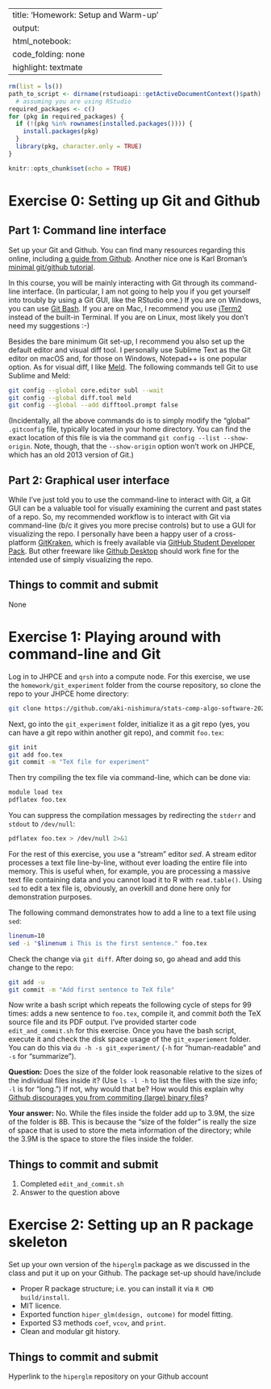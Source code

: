 

---
title: 'Homework: Setup and Warm-up'
output:
  html_notebook: 
    code_folding: none
    highlight: textmate
---


```r
rm(list = ls())
path_to_script <- dirname(rstudioapi::getActiveDocumentContext()$path) 
  # assuming you are using RStudio
required_packages <- c()
for (pkg in required_packages) {
  if (!(pkg %in% rownames(installed.packages()))) {
    install.packages(pkg)
  }
  library(pkg, character.only = TRUE)
}

knitr::opts_chunk$set(echo = TRUE)
```


# Exercise 0: Setting up Git and Github

## Part 1: Command line interface 

Set up your Git and Github. 
You can find many resources regarding this online, including [a guide from Github](https://docs.github.com/en/get-started/quickstart/set-up-git).
Another nice one is Karl Broman's [minimal git/github tutorial](https://kbroman.org/github_tutorial/).

In this course, you will be mainly interacting with Git through its command-line interface. 
(In particular, I am not going to help you if you get yourself into troubly by using a Git GUI, like the RStudio one.)
If you are on Windows, you can use [Git Bash](https://www.atlassian.com/git/tutorials/git-bash). 
If you are on Mac, I recommend you use [iTerm2](https://iterm2.com/) instead of the built-in Terminal. 
If you are on Linux, most likely you don't need my suggestions :-)

Besides the bare minimum Git set-up, I recommend you also set up the default editor and visual diff tool. 
I personally use Sublime Text as the Git editor on macOS and, for those on Windows, Notepad++ is one popular option. As for visual diff, I like [Meld](https://meldmerge.org/).
The following commands tell Git to use Sublime and Meld:

```bash
git config --global core.editor subl --wait
git config --global diff.tool meld
git config --global --add difftool.prompt false
```

(Incidentally, all the above commands do is to simply modify the "global" `.gitconfig` file, typically located in your home directory. You can find the exact location of this file is via the command `git config --list --show-origin`. Note, though, that the `--show-origin` option won't work on JHPCE, which has an old 2013 version of Git.)

## Part 2: Graphical user interface

While I've just told you to use the command-line to interact with Git, a Git GUI can be a valuable tool for visually examining the current and past states of a repo.
So, my recommended workflow is to interact with Git via command-line (b/c it gives you more precise controls) but to use a GUI for visualizing the repo. 
I personally have been a happy user of a cross-platform [GitKraken](https://www.gitkraken.com/), which is freely available via [GitHub Student Developer Pack](https://education.github.com/pack/). 
But other freeware like [Github Desktop](https://desktop.github.com/) should work fine for the intended use of simply visualizing the repo. 

## Things to commit and submit

None



# Exercise 1: Playing around with command-line and Git

Log in to JHPCE and `qrsh` into a compute node. 
For this exercise, we use the `homework/git_experiment` folder from the course repository, so clone the repo to your JHPCE home directory:

```bash
git clone https://github.com/aki-nishimura/stats-comp-algo-software-2023
```

Next, go into the `git_experiment` folder, initialize it as a git repo (yes, you can have a git repo within another git repo), and commit `foo.tex`:

```bash
git init
git add foo.tex
git commit -m "TeX file for experiment" 
```

Then try compiling the tex file via command-line, which can be done via:

```bash
module load tex
pdflatex foo.tex
``` 

You can suppress the compilation messages by redirecting the `stderr` and `stdout` to `/dev/null`:
```bash
pdflatex foo.tex > /dev/null 2>&1
```

For the rest of this exercise, you use a "stream" editor _sed_. 
A stream editor processes a text file line-by-line, without ever loading the entire file into memory. 
This is useful when, for example, you are processing a massive text file containing data and you cannot load it to R with `read.table()`.
Using `sed` to edit a tex file is, obviously, an overkill and done here only for demonstration purposes.

The following command demonstrates how to add a line to a text file using `sed`: 

```bash
linenum=10
sed -i "$linenum i This is the first sentence." foo.tex
```

Check the change via `git diff`. After doing so, go ahead and add this change to the repo:

```bash
git add -u
git commit -m "Add first sentence to TeX file"
```

Now write a bash script which repeats the following cycle of steps for 99 times: adds a new sentence to `foo.tex`, compile it, and commit *both* the TeX source file and its PDF output. I've provided starter code `edit_and_commit.sh` for this exercise. Once you have the bash script, execute it and check the disk space usage of the `git_experiement` folder. You can do this via `du -h -s git_experiment/` (`-h` for "human-readable" and `-s` for "summarize"). 

**Question:** Does the size of the folder look reasonable relative to the sizes of the individual files inside it? (Use `ls -l -h` to list the files with the size info; `-l` is for "long.") If not, why would that be? How would this explain why [Github discourages you from commiting (large) binary files](https://docs.github.com/en/repositories/working-with-files/managing-large-files/about-large-files-on-github)?

**Your answer:** No. While the files inside the folder add up to 3.9M, the size of the folder is 8B. This is because the "size of the folder" is really the size of space that is used to store the meta information of the directory; while the 3.9M is the space to store the files inside the folder.

## Things to commit and submit

1. Completed `edit_and_commit.sh`
2. Answer to the question above



# Exercise 2: Setting up an R package skeleton

Set up your own version of the `hiperglm` package as we discussed in the class and put it up on your Github. The package set-up should have/include

* Proper R package structure; i.e. you can install it via `R CMD build/install`.
* MIT licence.
* Exported function `hiper_glm(design, outcome)` for model fitting.
* Exported S3 methods `coef`, `vcov`, and `print`.
* Clean and modular git history.

## Things to commit and submit

Hyperlink to the `hiperglm` repository on your Github account
